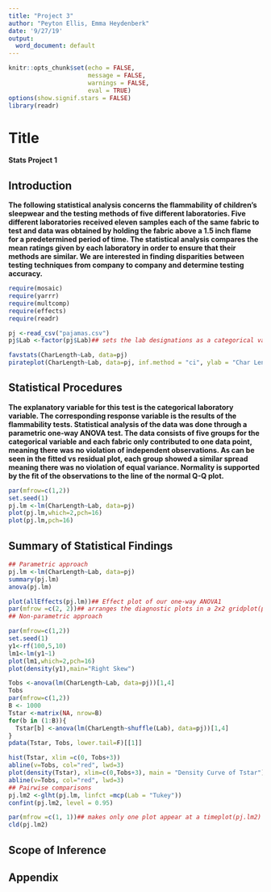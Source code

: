 ---
title: "Project 3"
author: "Peyton Ellis, Emma Heydenberk"
date: '9/27/19'
output:
  word_document: default
---

```{r setup, include=FALSE}
knitr::opts_chunk$set(echo = FALSE, 
                      message = FALSE,
                      warnings = FALSE, 
                      eval = TRUE)
options(show.signif.stars = FALSE)
library(readr)
```

# Title

**Stats Project 1**

## Introduction

**The following statistical analysis concerns the flammability of children’s sleepwear and the testing methods of five different laboratories. Five different laboratories received eleven samples each of the same fabric to test and data was obtained by holding the fabric above a 1.5 inch flame for a predetermined period of time. The statistical analysis compares the mean ratings given by each laboratory in order to ensure that their methods are similar. We are interested in finding disparities between testing techniques from company to company and determine testing accuracy.**

```{r}

require(mosaic)
require(yarrr)
require(multcomp)
require(effects)
require(readr)

pj <-read_csv("pajamas.csv")
pj$Lab <-factor(pj$Lab)## sets the lab designations as a categorical variable

favstats(CharLength~Lab, data=pj)
pirateplot(CharLength~Lab, data=pj, inf.method = "ci", ylab = "Char Length (in)")
```

## Statistical Procedures

**The explanatory variable for this test is the categorical laboratory variable. The corresponding response variable is the results of the flammability tests. Statistical analysis of the data was done through a parametric one-way ANOVA test. The data consists of five groups for the categorical variable and each fabric only contributed to one data point, meaning there was no violation of independent observations. As can be seen in the fitted vs residual plot, each group showed a similar spread meaning there was no violation of equal variance. Normality is supported by the fit of the observations to the line of the normal Q-Q plot.**

```{r}
par(mfrow=c(1,2))
set.seed(1)
pj.lm <-lm(CharLength~Lab, data=pj)
plot(pj.lm,which=2,pch=16)
plot(pj.lm,pch=16)
```

## Summary of Statistical Findings

```{r}
## Parametric approach
pj.lm <-lm(CharLength~Lab, data=pj)
summary(pj.lm)
anova(pj.lm)

plot(allEffects(pj.lm))## Effect plot of our one-way ANOVA1
par(mfrow =c(2, 2))## arranges the diagnostic plots in a 2x2 gridplot(pj.lm)
## Non-parametric approach

par(mfrow=c(1,2))
set.seed(1)
y1<-rf(100,5,10)
lm1<-lm(y1~1)
plot(lm1,which=2,pch=16)
plot(density(y1),main="Right Skew")

Tobs <-anova(lm(CharLength~Lab, data=pj))[1,4]
Tobs
par(mfrow=c(1,2))
B <- 1000
Tstar <-matrix(NA, nrow=B)
for(b in (1:B)){
  Tstar[b] <-anova(lm(CharLength~shuffle(Lab), data=pj))[1,4]
}
pdata(Tstar, Tobs, lower.tail=F)[[1]]

hist(Tstar, xlim =c(0, Tobs+3))
abline(v=Tobs, col="red", lwd=3)
plot(density(Tstar), xlim=c(0,Tobs+3), main = "Density Curve of Tstar")
abline(v=Tobs, col="red", lwd=3)
## Pairwise comparisons
pj.lm2 <-glht(pj.lm, linfct =mcp(Lab = "Tukey"))
confint(pj.lm2, level = 0.95)

par(mfrow =c(1, 1))## makes only one plot appear at a timeplot(pj.lm2)
cld(pj.lm2)

```

## Scope of Inference

## Appendix

```{r, echo=TRUE,eval=FALSE}

```